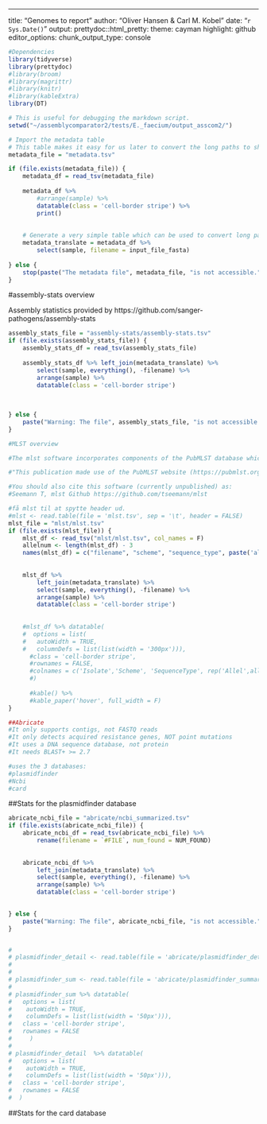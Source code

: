 ---
title: "Genomes to report"
author: "Oliver Hansen & Carl M. Kobel"
date: "`r Sys.Date()`"
output:
  prettydoc::html_pretty:
    theme: cayman
    highlight: github
editor_options: 
  chunk_output_type: console
  
  
  
```r
#Dependencies
library(tidyverse)
library(prettydoc)
#library(broom)
#library(magrittr)
#library(knitr)
#library(kableExtra)
library(DT)

# This is useful for debugging the markdown script.
setwd("~/assemblycomparator2/tests/E._faecium/output_asscom2/")
```


```r




# Import the metadata table
# This table makes it easy for us later to convert the long paths to short and simple sample names
metadata_file = "metadata.tsv"

if (file.exists(metadata_file)) {
    metadata_df = read_tsv(metadata_file)
    
    metadata_df %>%
        #arrange(sample) %>% 
        datatable(class = 'cell-border stripe') %>%
        print()
    
    
    # Generate a very simple table which can be used to convert long paths to sample names
    metadata_translate = metadata_df %>% 
        select(sample, filename = input_file_fasta)
    
} else {
    stop(paste("The metadata file", metadata_file, "is not accessible."))
}


```

#assembly-stats overview

Assembly statistics provided by https://github.com/sanger-pathogens/assembly-stats

```r
assembly_stats_file = "assembly-stats/assembly-stats.tsv"
if (file.exists(assembly_stats_file)) {
    assembly_stats_df = read_tsv(assembly_stats_file) 
    
    assembly_stats_df %>% left_join(metadata_translate) %>% 
        select(sample, everything(), -filename) %>% 
        arrange(sample) %>% 
        datatable(class = 'cell-border stripe')
            
    
    
} else {
    paste("Warning: The file", assembly_stats_file, "is not accessible.")
}
```



```r
#MLST overview

#The mlst software incorporates components of the PubMLST database which must be cited in any publications that use mlst:

#"This publication made use of the PubMLST website (https://pubmlst.org/) developed by Keith Jolley (Jolley & Maiden 2010, BMC Bioinformatics, 11:595) and sited at the University of Oxford. The development of that website was funded by the Wellcome Trust".

#You should also cite this software (currently unpublished) as:
#Seemann T, mlst Github https://github.com/tseemann/mlst
```

```r
#få mlst til at spytte header ud.
#mlst <- read.table(file = 'mlst.tsv', sep = '\t', header = FALSE)
mlst_file = "mlst/mlst.tsv"
if (file.exists(mlst_file)) {
    mlst_df <- read_tsv("mlst/mlst.tsv", col_names = F)
    allelnum <- length(mlst_df) - 3
    names(mlst_df) = c("filename", "scheme", "sequence_type", paste('allele_', 1:allelnum))
    
    
    mlst_df %>%
        left_join(metadata_translate) %>% 
        select(sample, everything(), -filename) %>% 
        arrange(sample) %>% 
        datatable(class = 'cell-border stripe')
        
    
    #mlst_df %>% datatable(
    #  options = list(
    #   autoWidth = TRUE, 
    #   columnDefs = list(list(width = '300px'))),
      #class = 'cell-border stripe',
      #rownames = FALSE,
      #colnames = c('Isolate','Scheme', 'SequenceType', rep('Allel',allelnum) )
      #)
    
      #kable() %>% 
      #kable_paper('hover', full_width = F)
}
```

```r
##Abricate
#It only supports contigs, not FASTQ reads
#It only detects acquired resistance genes, NOT point mutations
#It uses a DNA sequence database, not protein
#It needs BLAST+ >= 2.7

#uses the 3 databases:
#plasmidfinder
#Ncbi
#card

```


##Stats for the plasmidfinder database

```r

abricate_ncbi_file = "abricate/ncbi_summarized.tsv"
if (file.exists(abricate_ncbi_file)) {
    abricate_ncbi_df = read_tsv(abricate_ncbi_file) %>% 
        rename(filename = `#FILE`, num_found = NUM_FOUND)
    
    
    abricate_ncbi_df %>%
        left_join(metadata_translate) %>% 
        select(sample, everything(), -filename) %>% 
        arrange(sample) %>% 
        datatable(class = 'cell-border stripe')

    
} else {
    paste("Warning: The file", abricate_ncbi_file, "is not accessible.")
}


# 
# plasmidfinder_detail <- read.table(file = 'abricate/plasmidfinder_detailed.tsv', sep = '\t', header = TRUE)
# 
# 
# plasmidfinder_sum <- read.table(file = 'abricate/plasmidfinder_summarized.tsv', sep = '\t', header = TRUE)
# 
# plasmidfinder_sum %>% datatable(
#   options = list(
#    autoWidth = TRUE, 
#    columnDefs = list(list(width = '50px'))),
#   class = 'cell-border stripe',
#   rownames = FALSE
#     )
# 
# plasmidfinder_detail  %>% datatable(
#   options = list(
#    autoWidth = TRUE, 
#    columnDefs = list(list(width = '50px'))),
#   class = 'cell-border stripe',
#   rownames = FALSE 
#  )
```

##Stats for the card database
